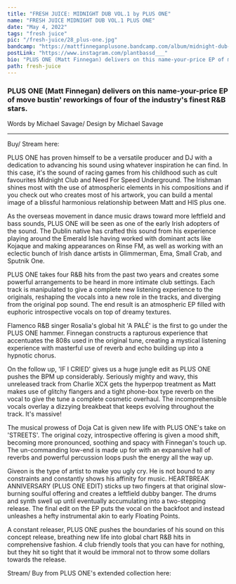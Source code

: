 ---
title: "FRESH JUICE: MIDNIGHT DUB VOL.1 by PLUS ONE"
name: "FRESH JUICE MIDNIGHT DUB VOL.1 PLUS ONE"
date: "May 4, 2022"
tags: "fresh juice"
pic: "/fresh-juice/28_plus-one.jpg"
bandcamp: "https://mattfinneganplusone.bandcamp.com/album/midnight-dub-vol-1"
postLink: "https://www.instagram.com/plantbassd___"
bio: "PLUS ONE (Matt Finnegan) delivers on this name-your-price EP of move bustin' reworkings of four of the industry's finest R&B stars"
path: fresh-juice
---

### PLUS ONE (Matt Finnegan) delivers on this name-your-price EP of move bustin' reworkings of four of the industry's finest R&B stars.

<p className="smallText">Words by Michael Savage/ Design by Michael Savage</p>

<hr />

<BandCamp src="album=904058026" />

Buy/ Stream here: <HoverLink url="mattfinneganplusone.bandcamp.com/album/midnight-dub-vol-1" external inline />

PLUS ONE has proven himself to be a versatile producer and DJ with a dedication to advancing his sound using whatever inspiration he can find. In this case, it's the sound of racing games from his childhood such as cult favourites Midnight Club and Need For Speed Underground. The Irishman shines most with the use of atmospheric elements in his compositions and if you check out who creates most of his artwork, you can build a mental image of a blissful harmonious relationship between Matt and HIS plus one.

As the overseas movement in dance music draws toward more leftfield and bass sounds, PLUS ONE will be seen as one of the early Irish adopters of the sound. The Dublin native has crafted this sound from his experience playing around the Emerald Isle having worked with dominant acts like Kojaque and making appearances on Rinse FM, as well as working with an eclectic bunch of Irish dance artists in Glimmerman, Ema, Small Crab, and Sputnik One.

<Picture src="/fresh-juice/28_matt.jpg" alt="Matt Finnegan pic" size={1200} />

PLUS ONE takes four R&B hits from the past two years and creates some powerful arrangements to be heard in more intimate club settings. Each track is manipulated to give a complete new listening experience to the originals, reshaping the vocals into a new role in the tracks, and diverging from the original pop sound. The end result is an atmospheric EP filled with euphoric introspective vocals on top of dreamy textures.

Flamenco R&B singer Rosalia's global hit 'A PALÉ' is the first to go under the PLUS ONE hammer. Finnegan constructs a rapturous experience that accentuates the 808s used in the original tune, creating a mystical listening experience with masterful use of reverb and echo building up into a hypnotic chorus.

On the follow up, 'IF I CRIED' gives us a huge jungle edit as PLUS ONE pushes the BPM up considerably. Seriously mighty and wavy, this unreleased track from Charlie XCX gets the hyperpop treatment as Matt makes use of glitchy flangers and a tight phone-box type reverb on the vocal to give the tune a complete cosmetic overhaul. The incomprehensible vocals overlay a dizzying breakbeat that keeps evolving throughout the track. It's massive!

The musical prowess of Doja Cat is given new life with PLUS ONE's take on 'STREETS'. The original cozy, introspective offering is given a mood shift, becoming more pronounced, soothing and spacy with Finnegan's touch up. The un-commanding low-end is made up for with an expansive hall of reverbs and powerful percussion loops push the energy all the way up.

Giveon is the type of artist to make you ugly cry. He is not bound to any constraints and constantly shows his affinity for music. HEARTBREAK ANNIVERSARY (PLUS ONE EDIT) sticks up two fingers at that original slow-burning soulful offering and creates a leftfield dubby banger. The drums and synth swell up until eventually accumulating into a two-stepping release. The final edit on the EP puts the vocal on the backfoot and instead unleashes a hefty instrumental akin to early Floating Points.

A constant releaser, PLUS ONE pushes the boundaries of his sound on this concept release, breathing new life into global chart R&B hits in comprehensive fashion. 4 club friendly tools that you can have for nothing, but they hit so tight that it would be immoral not to throw some dollars towards the release.

Stream/ Buy from PLUS ONE's extended collection here: <HoverLink url="mattfinneganplusone.bandcamp.com/album/midnight-dub-vol-1" external inline />

